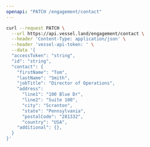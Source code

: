 ```yaml
---
openapi: "PATCH /engagement/contact"
---
```


<RequestExample>

```bash Request
curl --request PATCH \
  --url https://api.vessel.land/engagement/contact \
  --header 'Content-Type: application/json' \
  --header 'vessel-api-token: ' \
  --data '{
  "accessToken": "string",
  "id": "string",
  "contact": {
    "firstName": "Tom",
    "lastName": "Smith",
    "jobTitle": "Director of Operations",
    "address":
      "line1": "100 Blue Dr",
      "line2": "Suite 100",
      "city": "Scranton",
      "state": "Pennsylvania",
      "postalCode": "281332",
      "country": "USA",
    "additional": {},
  }
}'
```

</RequestExample>
